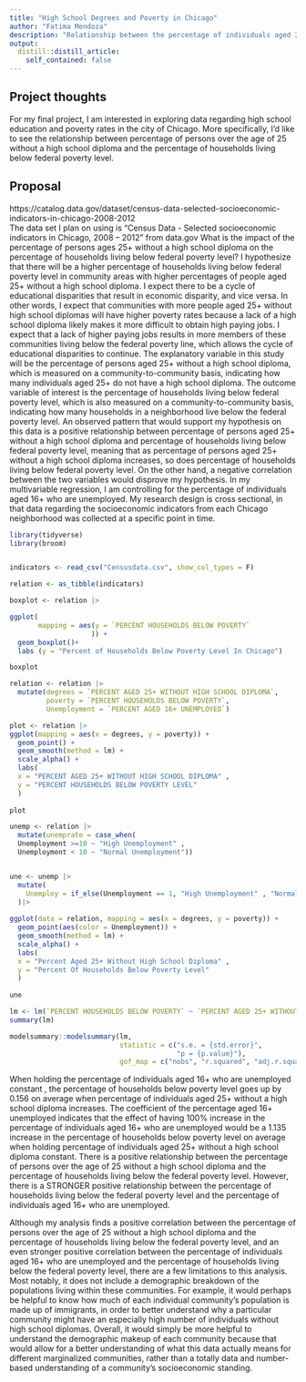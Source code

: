 ```yaml
---
title: "High School Degrees and Poverty in Chicago"
author: "Fatima Mendoza"
description: "Relationship between the percentage of individuals aged 25 and over without a high school diploma and the percentage of households living below the poverty level in Chicago neighborhoods"
output:
  distill::distill_article:
    self_contained: false
---
```




## Project thoughts

For my final project, I am interested in exploring data regarding high school education and poverty rates in the city of Chicago. More specifically, I'd like to see the relationship between percentage of persons over the age of 25 without a high school diploma and the percentage of households living below federal poverty level.



## Proposal 

https://catalog.data.gov/dataset/census-data-selected-socioeconomic-indicators-in-chicago-2008-2012  
The data set I plan on using is "Census Data - Selected socioeconomic indicators in Chicago, 2008 – 2012" from data.gov
	What is the impact of the percentage of persons ages 25+ without a high school diploma on the percentage of households living below federal poverty level? I hypothesize that there will be a higher percentage of households living below federal poverty level in community areas with higher percentages of people aged 25+ without a high school diploma. I expect there to be a cycle of educational disparities that result in economic disparity, and vice versa. In other words, I expect that communities with more people aged 25+ without high school diplomas will have higher poverty rates because a lack of a high school diploma likely makes it more difficult to obtain high paying jobs. I expect that a lack of higher paying jobs results in more members of these communities living below the federal poverty line, which allows the cycle of educational disparities to continue. The explanatory variable in this study will be the percentage of persons aged 25+ without a high school diploma, which is measured on a community-to-community basis, indicating how many individuals aged 25+ do not have a high school diploma. The outcome variable of interest is the percentage of households living below federal poverty level, which is also measured on a community-to-community basis, indicating how many households in a neighborhood live below the federal poverty level. An observed pattern that would support my hypothesis on this data is a positive relationship between percentage of persons aged 25+ without a high school diploma and percentage of households living below federal poverty level, meaning that as percentage of persons aged 25+ without a high school diploma increases, so does percentage of households living below federal poverty level. On the other hand, a negative correlation between the two variables would disprove my hypothesis. In my multivariable regression, I am controlling for the percentage of individuals aged 16+ who are unemployed. 
	My research design is cross sectional, in that data regarding the socioeconomic indicators from each Chicago neighborhood was collected at a specific point in time.   

```r
library(tidyverse)
library(broom)


indicators <- read_csv("Censusdata.csv", show_col_types = F)

relation <- as_tibble(indicators) 

boxplot <- relation |>

ggplot(
       mapping = aes(y = `PERCENT HOUSEHOLDS BELOW POVERTY`
                    )) +
  geom_boxplot()+
  labs (y = "Percent of Households Below Poverty Level In Chicago")

boxplot
```

```r
relation <- relation |>
  mutate(degrees = `PERCENT AGED 25+ WITHOUT HIGH SCHOOL DIPLOMA`, 
         poverty = `PERCENT HOUSEHOLDS BELOW POVERTY`,
         Unemployment = `PERCENT AGED 16+ UNEMPLOYED`)

plot <- relation |>
ggplot(mapping = aes(x = degrees, y = poverty)) +
  geom_point() +
  geom_smooth(method = lm) +
  scale_alpha() +
  labs(
  x = "PERCENT AGED 25+ WITHOUT HIGH SCHOOL DIPLOMA" ,
  y = "PERCENT HOUSEHOLDS BELOW POVERTY LEVEL"
  ) 
  
plot
```

```r
unemp <- relation |>
  mutate(unemprate = case_when(
  Unemployment >=10 ~ "High Unemployment" ,
  Unemployment < 10 ~ "Normal Unemployment")) 


une <- unemp |>
  mutate(
    Unemploy = if_else(Unemployment == 1, "High Unemployment" , "Normal Unemployment") 
  )|>
  
ggplot(data = relation, mapping = aes(x = degrees, y = poverty)) +
  geom_point(aes(color = Unemployment)) +
  geom_smooth(method = lm) +
  scale_alpha() +
  labs(
  x = "Percent Aged 25+ Without High School Diploma" ,
  y = "Percent Of Households Below Poverty Level"
  ) 
  
une 

```
```r
lm <- lm(`PERCENT HOUSEHOLDS BELOW POVERTY` ~ `PERCENT AGED 25+ WITHOUT HIGH SCHOOL DIPLOMA` + `PERCENT AGED 16+ UNEMPLOYED`, data = indicators)
summary(lm)

modelsummary::modelsummary(lm,
                           statistic = c("s.e. = {std.error}",
                                         "p = {p.value}"),
                           gof_map = c("nobs", "r.squared", "adj.r.squared"))
```

  When holding the percentage of individuals aged 16+ who are unemployed constant , the percentage of households below poverty level goes up by 0.156 on average when percentage of individuals aged 25+ without a high school diploma increases. 
  The coefficient of the percentage aged 16+ unemployed indicates that the effect of having 100% increase in the percentage of individuals aged 16+ who are unemployed would be a 1.135 increase in the percentage of households below poverty level  on average when holding percentage of individuals aged 25+ without a high school diploma constant. 
  There is a positive relationship between the percentage of persons over the age of 25 without a high school diploma and the percentage of households living below the federal poverty level. However, there is  a STRONGER positive relationship between the percentage of households living below the federal poverty level and the percentage of individuals aged 16+ who are unemployed. 


  Although my analysis finds a positive correlation between the percentage of persons over the age of 25 without a high school diploma and the percentage of households living below the federal poverty level, and an even stronger positive correlation between the percentage of individuals aged 16+ who are unemployed and the percentage of households living below the federal poverty level, there are a few limitations to this analysis. Most notably, it does not include a demographic breakdown of the populations living within these communities. For example, it would perhaps be helpful to know how much of each individual community’s population is made up of immigrants, in order to better understand why a particular community might have an especially high number of individuals without high school diplomas. Overall, it would simply be more helpful to understand the demographic makeup of each community because that would allow for a better understanding of what this data actually means for different marginalized communities, rather than a totally data and number-based understanding of a community's socioeconomic standing. 


